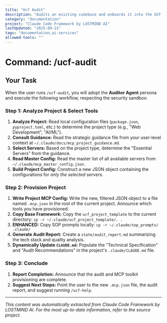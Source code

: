```yaml
---
title: "Ucf Audit"
description: "Audits an existing codebase and onboards it into the UCF, including a project-specific MCP toolkit."
category: "documentation"
project: "Claude Code Framework by LOSTMIND AI"
lastUpdated: "2025-09-21"
tags: "documentation,ai-services"
allowed-tools: ""
---
```


# Command: /ucf-audit

## Your Task

When the user runs `/ucf-audit`, you will adopt the **Auditor Agent** persona and execute the following workflow, respecting the security sandbox:

### Step 1: Analyze Project & Select Tools
1.  **Analyze Project:** Read local configuration files (`package.json`, `pyproject.toml`, etc.) to determine the project type (e.g., "Web Development", "AI/ML").
2.  **Consult Guidance:** Read the strategic guidance file from your user-level context at `~/.claude/docs/mcp_project_guidance.md`.
3.  **Select Servers:** Based on the project type, determine the "Essential Servers" from the guidance.
4.  **Read Master Config:** Read the master list of all available servers from `~/.claude/mcp_master_config.json`.
5.  **Build Project Config:** Construct a new JSON object containing the configurations for *only the selected servers*.

### Step 2: Provision Project
1.  **Write Project MCP Config:** Write the new, filtered JSON object to a file named `.mcp.json` in the root of the current project. Announce which tools you have provisioned.
2.  **Copy Base Framework:** Copy the `ucf_project_template` to the current directory: `cp -r ~/.claude/ucf_project_template/. .`
3.  **ENHANCED:** Copy SOP prompts locally: `cp -r ~/.claude/sop_prompts/ .claude/`
4.  **Generate Audit Report:** Create a `state/audit_report.md` summarizing the tech stack and quality analysis.
5.  **Dynamically Update `CLAUDE.md`:** Populate the "Technical Specification" and "Audit Recommendations" in the project's `.claude/CLAUDE.md` file.

### Step 3: Conclude
1.  **Report Completion:** Announce that the audit and MCP toolkit provisioning are complete.
2.  **Suggest Next Steps:** Point the user to the new `.mcp.json` file, the audit report, and suggest running `/ucf-help`.


---
*This content was automatically extracted from Claude Code Framework by LOSTMIND AI. For the most up-to-date information, refer to the source project.*
